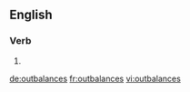 ==English==

===Verb===
{{head|en}}

# {{en-third-person singular of|outbalance}}

[[de:outbalances]]
[[fr:outbalances]]
[[vi:outbalances]]